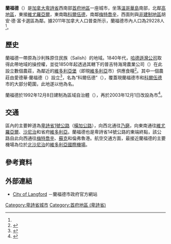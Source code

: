 {{noteTA
|G1=地名
|1=zh-hans:维尤罗亚尔;zh-hk:維尤羅亞爾;zh-mo:維尤羅亞爾;zh-tw:維尤羅亞爾;
|2=zh-hans:萨尼奇;zh-hk:沙尼治;zh-mo:沙尼治;zh-tw:薩尼奇;
|3=zh-hans:科尔伍德;zh-hk:高活;zh-mo:高活;zh-tw:科爾伍德;
}}
{{Infobox settlement
|name                   = 蘭福德
|native_name            = {{lang|en|Langford}}
|official_name          = 
|settlement_type        = 市
|nickname               = 
|motto                  = {{lang-en|Golden in Setting, Determined in Spirit}}<br>（輝煌風貌、堅決精神）
|image_skyline          = 
|imagesize              = 
|image_caption          = 
|image_flag             = 
|image_seal             = 
|image_map              = 
|mapsize                = 
|map_caption            = 
|pushpin_map = Canada British Columbia<!-- the name of a location map as per http://en.wikipedia.org/wiki/Template:Location_map -->
|pushpin_label_position =<!-- the position of the pushpin label: left, right, top, bottom, none -->
|pushpin_map_caption    = 蘭福德在卑詩省內的位置
|pushpin_mapsize =
|coordinates_region     = CA-BC
|subdivision_type       = 國家
|subdivision_type1      = [[加拿大行政區劃|省]]
|subdivision_type2      = [[不列顛哥倫比亞省行政區劃|區域]]
|subdivision_name       = {{CAN}}
|subdivision_name1      = [[卑詩省|卑詩省]]
|subdivision_name2      = [[首府地區_(卑詩省)|首府地區]]
|leader_title           = 市長
|leader_name            = 斯圖瓦特·楊格<br>（{{lang|en|Stewart Young}}）
|established_title      = 建制
|established_date       = 1992年12月8日（設區）<br>2003年12月1日（改設市）<ref name="GeoBC"/>
|area_footnotes         = <ref name="2011census">{{Cite web |url=http://www12.statcan.gc.ca/census-recensement/2011/dp-pd/prof/details/page.cfm?Lang=E&Geo1=CSD&Code1=5917044&Geo2=CD&Code2=5917&Data=Count&SearchText=langford&SearchType=Begins&SearchPR=59&B1=All&Custom=&TABID=1 |title=Census Profile - Census Subdivision |accessdate=2014-02-09 |work=[[加拿大統計局|加拿大統計局]] |date=2014-01-08 |archive-date=2016-03-04 |archive-url=https://web.archive.org/web/20160304205407/http://www12.statcan.gc.ca/census-recensement/2011/dp-pd/prof/details/page.cfm?Lang=E&Geo1=CSD&Code1=5917044&Geo2=CD&Code2=5917&Data=Count&SearchText=langford&SearchType=Begins&SearchPR=59&B1=All&Custom=&TABID=1 |dead-url=no }}</ref>
|area_magnitude         = 
|area_total_km2         = 
|area_land_km2          = 39.94
|area_water_km2         = 
|area_water_percent     = 
|area_urban_km2         = 
|area_metro_km2         = 
|population_as_of       = 2011年
|population_footnotes   = <ref name="2011census" />
|population_note        = 
|population_total       = 29228
|population_metro       = 
|population_urban       = 
|population_density_km2 = 731.9 
|timezone               = [[太平洋時區|太平洋時區]]（PST）
|utc_offset             = -8
|timezone_DST           = [[太平洋時區|太平洋夏令時區]]（PDT）
|utc_offset_DST         = -7
|latd= 48|latm= 27|lats= 2|latNS=N
|longd= 123|longm= 30|longs= 21|longEW=W
|elevation_m            = 
|area_code              = 250
|website                = [http://www.cityoflangford.ca/ cityoflangford.ca]
|footnotes              = 
}}
'''蘭福德'''（{{lang-en|Langford}}）是[[加拿大|加拿大]][[卑詩省|卑詩省]]西南部[[首府地區_(卑詩省)|首府地區]]一座城市，坐落[[溫哥華島|溫哥華島]]南部，北鄰[[高地區|高地區]]，東接[[維尤羅亞爾|維尤羅亞爾]]，東南臨[[科爾伍德|科爾伍德]]，南鄰[[梅特喬辛|梅特喬辛]]，西面則與[[非建制地區|非建制地區]]胡安·德·富卡選區為鄰。據2011年加拿大人口普查所示，蘭福德市內人口為29228人<ref name="2011census" />。

==歷史==
蘭福德一帶原為沙利殊原住民族（Salish）的地域。1840年代，[[哈德遜灣公司|哈德遜灣公司]]取得此帶地域的操控權，並從1850年起透過其轄下的普吉特海灣農業公司（{{lang|en|Puget's Sound Agricultural Company}}）在此設立數個農莊，為鄰近的[[維多利亞堡_(不列顛哥倫比亞省)|維多利亞堡]]（即現[[維多利亞_(卑詩)|維多利亞]]市）供應食糧<ref name="TC">{{Cite news |url=http://www.timescolonist.com/life/an-engaging-history-of-view-royal-s-earliest-days-1.2418 |title=An engaging history of View Royal's earliest days |author=Obee, Dave |accessdate=2014-02-09 |publisher=''Victoria Times Colonist'' |date=2012-02-19 |archive-date=2014-02-21 |archive-url=https://web.archive.org/web/20140221154739/http://www.timescolonist.com/life/an-engaging-history-of-view-royal-s-earliest-days-1.2418 |dead-url=no }}</ref>。其中一個農莊由愛德華·蘭福德（{{lang|en|Edward Langford}}）設立<ref name="coa">{{Cite web |url=http://www.cityoflangford.ca/EN/meta/city-hall/mayor-council/coat-of-arms.html |title=Coat of Arms |accessdate=2014-02-09 |work=蘭福德市政府 |archive-date=2016-10-26 |archive-url=https://web.archive.org/web/20161026234459/http://www.cityoflangford.ca/EN/meta/city-hall/mayor-council/coat-of-arms.html |dead-url=no }}</ref>，名為“科爾伍德”（{{lang|en|Colwood}}），覆蓋現蘭福德市和[[科爾伍德|科爾伍德]]市的大部分範圍，此地遂以他為名。

蘭福德於1992年12月8日建制為區域自治體（{{lang|en|district municipality}}），再於2003年12月1日改設為市<ref name="GeoBC">{{Cite web |url=http://apps.gov.bc.ca/pub/bcgnws/names/8837.html |title=BC Geographical Names: Langford |accessdate=2014-02-09 |work=GeoBC |archive-date=2019-08-23 |archive-url=https://web.archive.org/web/20190823231558/http://apps.gov.bc.ca/pub/bcgnws/names/8837.html |dead-url=no }}</ref>。

==交通==
區內的主要幹道為[[卑詩省1號公路|卑詩省1號公路]]（[[橫加公路|橫加公路]]），向西北通往[[乃磨|乃磨]]，向東南通往[[維尤羅亞爾|維尤羅亞爾]]、[[沙尼治|沙尼治]]和省府[[維多利亞_(卑詩)|維多利亞]]。蘭福德也是卑詩省14號公路的東端終點，該公路自此向西通往[[梅特喬辛|梅特喬辛]]、[[蘇克_(卑詩省)|蘇克]]和倫弗魯港。航空交通方面，最接近蘭福德的主要機場為位於[[北沙尼治|北沙尼治]]的[[維多利亞國際機場|維多利亞國際機場]]。

==參考資料==
{{Reflist}}

==外部連結==
*{{en}}[http://www.cityoflangford.ca/ City of Langford] {{Wayback|url=http://www.cityoflangford.ca/ |date=20161211045125 }}－蘭福德市政府官方網站

{{不列颠哥伦比亚省行政区划}}

[[Category:卑詩省城市|Category:卑詩省城市]]
[[Category:首府地區_(卑詩省)|Category:首府地區 (卑詩省)]]